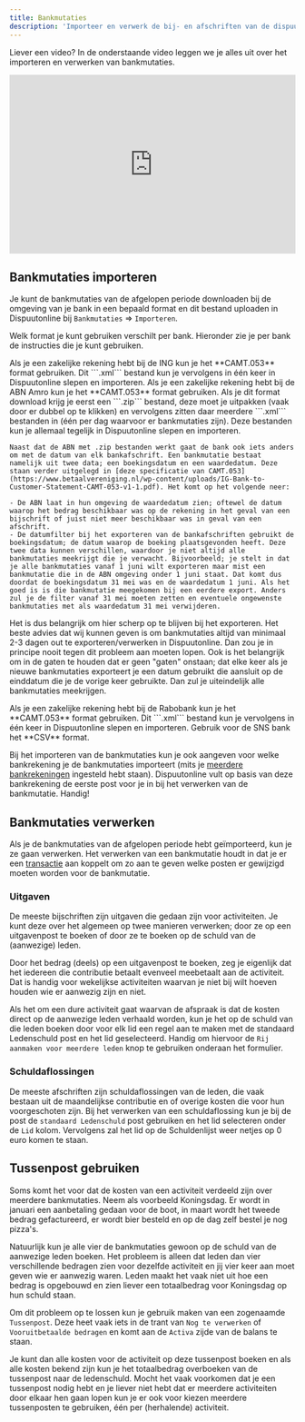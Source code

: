 ```yaml
---
title: Bankmutaties
description: 'Importeer en verwerk de bij- en afschriften van de dispuutsrekening op de Bankmutaties pagina!'
---
```


<Note>Liever een video? In de onderstaande video leggen we je alles uit over het importeren en verwerken van bankmutaties.</Note>

<iframe
  width="100%"
  height="315"
  src="https://www.youtube.com/embed/IxfWPLNv80U"
  title="Ledenbestand importeren"
  frameBorder="0"
  allow="accelerometer; autoplay; clipboard-write; encrypted-media; gyroscope; picture-in-picture"
  allowFullScreen
></iframe>

<br/>

## Bankmutaties importeren
Je kunt de bankmutaties van de afgelopen periode downloaden bij de omgeving van je bank in een bepaald format en dit bestand uploaden in Dispuutonline bij ```Bankmutaties``` => ```Importeren```.

Welk format je kunt gebruiken verschilt per bank. Hieronder zie je per bank de instructies die je kunt gebruiken.

<AccordionGroup>
  <Accordion title="ING">
    Als je een zakelijke rekening hebt bij de ING kun je het **CAMT.053** format gebruiken. Dit ```.xml``` bestand kun je vervolgens in één keer in Dispuutonline slepen en importeren.
  </Accordion>

  <Accordion title="ABN Amro">
    Als je een zakelijke rekening hebt bij de ABN Amro kun je het **CAMT.053** format gebruiken. Als je dit format download krijg je eerst een ```.zip``` bestand, deze moet je uitpakken (vaak door er dubbel op te klikken) en vervolgens zitten daar meerdere ```.xml``` bestanden in (één per dag waarvoor er bankmutaties zijn). Deze bestanden kun je allemaal tegelijk in Dispuutonline slepen en importeren.

    Naast dat de ABN met .zip bestanden werkt gaat de bank ook iets anders om met de datum van elk bankafschrift. Een bankmutatie bestaat namelijk uit twee data; een boekingsdatum en een waardedatum. Deze staan verder uitgelegd in [deze specificatie van CAMT.053](https://www.betaalvereniging.nl/wp-content/uploads/IG-Bank-to-Customer-Statement-CAMT-053-v1-1.pdf). Het komt op het volgende neer:

    - De ABN laat in hun omgeving de waardedatum zien; oftewel de datum waarop het bedrag beschikbaar was op de rekening in het geval van een bijschrift of juist niet meer beschikbaar was in geval van een afschrift. 
    - De datumfilter bij het exporteren van de bankafschriften gebruikt de boekingsdatum; de datum waarop de boeking plaatsgevonden heeft. Deze twee data kunnen verschillen, waardoor je niet altijd alle bankmutaties meekrijgt die je verwacht. Bijvoorbeeld; je stelt in dat je alle bankmutaties vanaf 1 juni wilt exporteren maar mist een bankmutatie die in de ABN omgeving onder 1 juni staat. Dat komt dus doordat de boekingsdatum 31 mei was en de waardedatum 1 juni. Als het goed is is die bankmutatie meegekomen bij een eerdere export. Anders zul je de filter vanaf 31 mei moeten zetten en eventuele ongewenste bankmutaties met als waardedatum 31 mei verwijderen.

   Het is dus belangrijk om hier scherp op te blijven bij het exporteren. Het beste advies dat wij kunnen geven is om bankmutaties altijd van minimaal 2-3 dagen out te exporteren/verwerken in Dispuutonline. Dan zou je in principe nooit tegen dit probleem aan moeten lopen. Ook is het belangrijk om in de gaten te houden dat er geen "gaten" onstaan; dat elke keer als je nieuwe bankmutaties exporteert je een datum gebruikt die aansluit op de einddatum die je de vorige keer gebruikte. Dan zul je uiteindelijk alle bankmutaties meekrijgen.
  </Accordion>

  <Accordion title="Rabobank">
    Als je een zakelijke rekening hebt bij de Rabobank kun je het **CAMT.053** format gebruiken. Dit ```.xml``` bestand kun je vervolgens in één keer in Dispuutonline slepen en importeren.
  </Accordion>

   <Accordion title="SNS">
     Gebruik voor de SNS bank het **CSV** format.
   </Accordion>
</AccordionGroup>

Bij het importeren van de bankmutaties kun je ook aangeven voor welke bankrekening je de bankmutaties importeert (mits je [meerdere bankrekeningen](/financien/balans#liquide-middelen-activa) ingesteld hebt staan). Dispuutonline vult op basis van deze bankrekening de eerste post voor je in bij het verwerken van de bankmutatie. Handig!

## Bankmutaties verwerken
Als je de bankmutaties van de afgelopen periode hebt geïmporteerd, kun je ze gaan verwerken. Het verwerken van een bankmutatie houdt in dat je er een [transactie](/financien/transacties) aan koppelt om zo aan te geven welke posten er gewijzigd moeten worden voor de bankmutatie.

### Uitgaven
De meeste bijschriften zijn uitgaven die gedaan zijn voor activiteiten. Je kunt deze over het algemeen op twee manieren verwerken; door ze op een uitgavenpost te boeken of door ze te boeken op de schuld van de (aanwezige) leden.

Door het bedrag (deels) op een uitgavenpost te boeken, zeg je eigenlijk dat het iedereen die contributie betaalt evenveel meebetaalt aan de activiteit. Dat is handig voor wekelijkse activiteiten waarvan je niet bij wilt hoeven houden wie er aanwezig zijn en niet.

Als het om een dure activiteit gaat waarvan de afspraak is dat de kosten direct op de aanwezige leden verhaald worden, kun je het op de schuld van die leden boeken door voor elk lid een regel aan te maken met de standaard Ledenschuld post en het lid geselecteerd. Handig om hiervoor de ```Rij aanmaken voor meerdere leden``` knop te gebruiken onderaan het formulier.

### Schuldaflossingen
De meeste afschriften zijn schuldaflossingen van de leden, die vaak bestaan uit de maandelijkse contributie en of overige kosten die voor hun voorgeschoten zijn. Bij het verwerken van een schuldaflossing kun je bij de post de ```standaard Ledenschuld``` post gebruiken en het lid selecteren onder de ```Lid``` kolom. Vervolgens zal het lid op de Schuldenlijst weer netjes op 0 euro komen te staan.
###
## Tussenpost gebruiken
Soms komt het voor dat de kosten van een activiteit verdeeld zijn over meerdere bankmutaties. Neem als voorbeeld Koningsdag. Er wordt in januari een aanbetaling gedaan voor de boot, in maart wordt het tweede bedrag gefactureerd, er wordt bier besteld en op de dag zelf bestel je nog pizza's.

Natuurlijk kun je alle vier de bankmutaties gewoon op de schuld van de aanwezige leden boeken. Het probleem is alleen dat leden dan vier verschillende bedragen zien voor dezelfde activiteit en jij vier keer aan moet geven wie er aanwezig waren. Leden maakt het vaak niet uit hoe een bedrag is opgebouwd en zien liever een totaalbedrag voor Koningsdag op hun schuld staan.

Om dit probleem op te lossen kun je gebruik maken van een zogenaamde ```Tussenpost```. Deze heet vaak iets in de trant van ```Nog te verwerken``` of ```Vooruitbetaalde bedragen``` en komt aan de ``Activa`` zijde van de balans te staan.

Je kunt dan alle kosten voor de activiteit op deze tussenpost boeken en als alle kosten bekend zijn kun je het totaalbedrag overboeken van de tussenpost naar de ledenschuld. Mocht het vaak voorkomen dat je een tussenpost nodig hebt en je liever niet hebt dat er meerdere activiteiten door elkaar hen gaan lopen kun je er ook voor kiezen meerdere tussenposten te gebruiken, één per (herhalende) activiteit.
